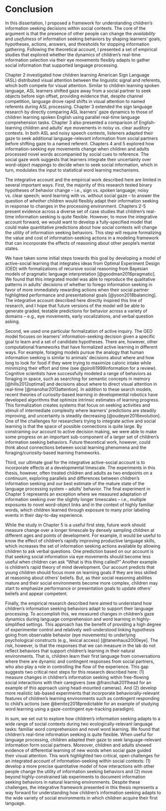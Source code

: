 # Conclusion {-#conclusion}

In this dissertation, I proposed a framework for understanding children's information seeking decisions within social contexts. The core of the argument is that the presence of other people can change the *availability* and *usefulness* of information seeking behaviors by shaping learners' goals, hypotheses, actions, answers, and thresholds for stopping information gathering. Following the theoretical account, I presented a set of empirical studies that explored whether the dynamics of children's real-time information selection via their eye movements flexibly adapts to gather social information that supported language processing.

Chapter 2 investigated how children learning American Sign Language (ASL) distributed visual attention between the linguistic signal and referents, which both compete for visual attention. Similar to children learning spoken language, ASL learners shifted gaze away from a social partner to seek objects before sign offset, providing evidence that, despite channel competition, language drove rapid shifts in visual attention to named referents during ASL processing. Chapter 3 extended the sign language research by directly comparing ASL learners' gaze dynamics to those of children learning spoken English using parallel real-time language comprehension tasks. Chapter 3 also presented a comparison of English-learning children and adults' eye movements in noisy vs. clear auditory contexts. In both ASL and noisy speech contexts, listeners adapted their gaze to seek additional language-relevant information from social partners before shifting gaze to a named referent. Chapters 4 and 5 explored how information-seeking eye movements change when children and adults processed novel words accompanied by social cues to reference. The social gaze work suggests that learners integrate their uncertainty over word-object mappings to decide when to seek social information, which in turn, modulates the input to statistical word learning mechanisms. 

The integrative account and the empirical work described here are limited in several important ways. First, the majority of this research tested binary hypotheses of behavior change -- i.e., sign vs. spoken language; noisy vs. clear speech; word learning with vs. without social gaze -- to answer the question of *whether* children would flexibly adapt their information seeking in response to changes in the processing environment. Chapters 2-5 present evidence across a diverse set of case studies that children's real-time information seeking is quite flexible. However, to move the integrative account forward, we would want to develop a fully-specified model that could make quantitative predictions about how social contexts will change the utility of information seeking behaviors. This step will require formalizing the value and cost of information-seeking actions in a modeling framework that can incorporate the effects of reasoning about other people's mental states. 

We have taken some initial steps towards this goal by developing a model of active-social learning that integrates ideas from Optimal Experiment Design (OED) with formalizations of recursive social reasoning from Bayesian models of pragmatic language interpretation [@goodman2016pragmatic]. We found that this integrated model was able to reproduce the qualitative patterns in adults' decisions of whether to forego information seeking in favor of more immediately rewarding actions when their social partner highlighted performance and presentational goals [@yoon2018balancing]. The integrative account described here directly inspired this line of research, and I hope that future versions of the model will be able to generate graded, testable predictions for behavior across a variety of domains -- e.g., eye movements, early vocalizations, and verbal question asking.

Second, we used one particular formalization of active inquiry. The OED model focuses on learners' information-seeking decision given a specific goal to learn and a set of candidate hypotheses. There are, however, other computational frameworks that have formalized active learning in different ways. For example, foraging models pursue the analogy that human information seeking is similar to animals' decisions about where and how long to look for food if they were trying to maximize caloric intake while minimizing their effort and time (see @pirolli1999information for a review). Cognitive scientists have successfully modeled a range of behaviors as foraging in space, such as searching for semantic concepts in memory [@hills2012optimal] and decisions about where to direct visual attention in real-time [@manohar2013attention]. In addition to these search models, recent theories of curiosity-based learning in developmental robotics have developed algorithms that optimize intrinsic estimates of learning progress. This formalization creates systems that focus on seeking activities and stimuli of intermediate complexity where learners' predictions are steadily improving, and uncertainty is steadily decreasing [@oudeyer2016evolution]. One of the challenges for researchers trying to integrate active and social learning is that the space of possible connections is quite large. By constraining our account to active decision making, we were able to make some progress on an important sub-component of a larger set of children's information seeking behaviors. Future theoretical work, however, could think about connections between social learning phenomena and the foraging/curiosity-based learning frameworks.

Third, our ultimate goal for the integrative active-social account is to incorporate effects at a developmental timescale. The experiments in this thesis, however, often treated children and adults as two endpoints on a continuum, exploring parallels and differences between children's information seeking and our best estimate of the mature state of the language processing system -- adults' behavior. The final experiment in Chapter 5 represents an exception where we measured adaptation of information seeking over the slightly longer timescales -- i.e., multiple exposures to novel word-object links and in the context of highly familiar words, which children learned through exposure to many prior labeling events in their day-to-day experience. 

While the study in Chapter 5 is a useful first step, future work should measure change over a longer timescale by densely sampling children at different ages and points of development. For example, it would be useful to know the effect of children's rapidly improving productive language skills, which increases the set of information seeking actions available by allowing children to ask verbal questions. One prediction based on our account is that seeking social information via eye movements should become less useful when children can ask "What is this thing called?" Another example is children's rapid theory of mind development. Our account predicts that young children should focus more on learning goals if they are less skilled at reasoning about others' beliefs. But, as their social reasoning abilities mature and their social environments become more complex, children may start to emphasize performance or presentation goals to update others' beliefs and appear competent.

Finally, the empirical research described here aimed to understand how children's information seeking behaviors adapt to support their language processing. To accomplish this, we measured changes in children's gaze dynamics during language comprehension and word learning in highly-simplified settings. This approach has the benefit of providing a high degree of experimenter control and relatively well-understood linking hypothesis going from observable behavior (eye movements) to underlying psychological constructs (e.g., lexical access) [@tanenhaus2000eye]. The risk, however, is that the responses that we can measure in the lab do not reflect behaviors that support children's learning in their natural environments. That is, children learn their first language from conversations where there are dynamic and contingent responses from social partners, who also play a role in controlling the flow of the experience. This gap suggests two critical next steps for this research described here: (1) measure changes in children's information seeking within free-flowing social interactions with their caregivers (see @franchak2011head for an example of this approach using head-mounted cameras). And (2) develop more realistic lab-based experiments that incorporate behaviorally-relevant features of children's learning environments such as contingent responding to child's actions (see @benitez2018predictable for an example of studying word learning using a gaze-contingent eye-tracking paradigm).
  
In sum, we set out to explore how children's information seeking adapts to a wide range of social contexts during two ecologically-relevant language tasks: familiar word comprehension and novel word learning. We found that children's real-time information seeking is quite flexible. When useful for language processing, children adapted their gaze to seek language-relevant information form social partners. Moreover, children and adults showed evidence of differential learning of new words when social gaze guided their visual attention. This work highlighted two critical, open challenges for an integrated account of information-seeking within social contexts: (1) develop a more precise quantitative model of how interactions with other people change the utility of information seeking behaviors and (2) move beyond highly-constrained lab experiments to document information seeking behaviors in natural learning environments. Despite these challenges, the integrative framework presented in this thesis represents a way forward for understanding how children's information seeking adapts to the wide variety of social environments in which children acquire their first language.
